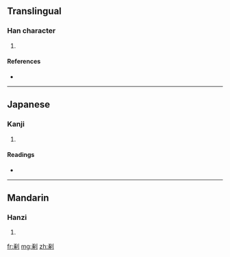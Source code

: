 ==Translingual==

===Han character===
{{Han char|rn=18|rad=刀|as=08|sn=10|four=1220<sub>0</sub>|canj=一人中弓 (MOLN), X一人中弓 (XMOLN)}}

# {{defn|Han|sort=刀08}}

====References====
* {{Han ref|kx=0141.350|dkj=02062|hdz=10343.170|uh=5262|ud=21090|bh=D0EC|bd=53484}}

----

==Japanese==

===Kanji===
{{ja-kanji|grade=|rs=刀08}}

# {{defn|Japanese|sort=刀08}}

====Readings====
* {{ja-readings|on=[[とく]] (toku), [[たく]] (taku)|kun=[[きる]] (kiru)}}

----

==Mandarin==

===Hanzi===
{{cmn-hanzi|pin=[[bāo]] ([[bao1]]), [[pū]] ([[pu1]]), [[zhuó]] ([[zhuo2]])|wg=pao<sup>1</sup>, p'u<sup>1</sup>, cho<sup>2</sup>}}

# {{defn|Mandarin|sort=刀08}}

[[fr:剢]]
[[mg:剢]]
[[zh:剢]]